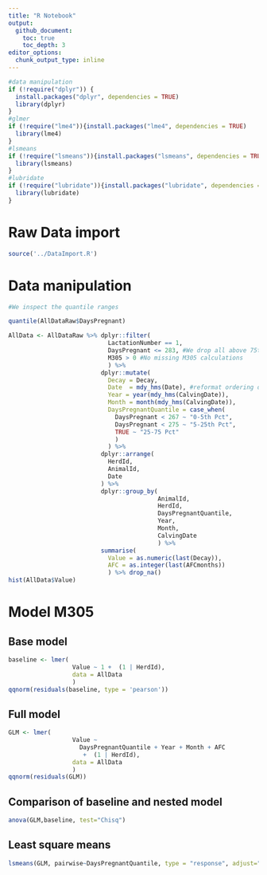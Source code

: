 ```yaml
---
title: "R Notebook"
output: 
  github_document:
    toc: true
    toc_depth: 3
editor_options: 
  chunk_output_type: inline
---
```


```r
#data manipulation
if (!require("dplyr")) {
  install.packages("dplyr", dependencies = TRUE)
  library(dplyr)
}
#glmer
if (!require("lme4")){install.packages("lme4", dependencies = TRUE)
  library(lme4)
}
#lsmeans
if (!require("lsmeans")){install.packages("lsmeans", dependencies = TRUE)
  library(lsmeans)
}
#lubridate
if (!require("lubridate")){install.packages("lubridate", dependencies = TRUE)
  library(lubridate)
}
```

# Raw Data import

```r
source('../DataImport.R')
```

# Data manipulation

```r
#We inspect the quantile ranges

quantile(AllDataRaw$DaysPregnant)

AllData <- AllDataRaw %>% dplyr::filter(
                            LactationNumber == 1,
                            DaysPregnant <= 283, #We drop all above 75th percentile because no interest at this stage, missing inseminations?
                            M305 > 0 #No missing M305 calculations
                            ) %>% 
                          dplyr::mutate(
                            Decay = Decay,
                            Date  = mdy_hms(Date), #reformat ordering date
                            Year = year(mdy_hms(CalvingDate)),
                            Month = month(mdy_hms(CalvingDate)),
                            DaysPregnantQuantile = case_when(
                              DaysPregnant < 267 ~ "0-5th Pct",
                              DaysPregnant < 275 ~ "5-25th Pct",
                              TRUE ~ "25-75 Pct"
                              )
                            ) %>%
                          dplyr::arrange(
                            HerdId,
                            AnimalId,
                            Date
                          ) %>%
                          dplyr::group_by(
                                          AnimalId,
                                          HerdId,
                                          DaysPregnantQuantile,
                                          Year,
                                          Month,
                                          CalvingDate
                                          ) %>% 
                          summarise(
                            Value = as.numeric(last(Decay)),
                            AFC = as.integer(last(AFCmonths))
                            ) %>% drop_na()
hist(AllData$Value)
```



# Model M305

## Base model

```r
baseline <- lmer(
                  Value ~ 1 +  (1 | HerdId), 
                  data = AllData
                  )
qqnorm(residuals(baseline, type = 'pearson'))
```

## Full model

```r
GLM <- lmer(
                  Value ~ 
                    DaysPregnantQuantile + Year + Month + AFC
                     +  (1 | HerdId),
                  data = AllData
                  )
qqnorm(residuals(GLM))
```

## Comparison of baseline and nested model

```r
anova(GLM,baseline, test="Chisq")
```

## Least square means

```r
lsmeans(GLM, pairwise~DaysPregnantQuantile, type = "response", adjust="tukey")
```

